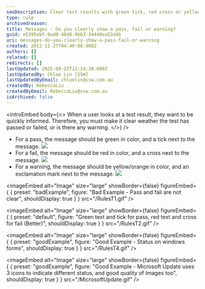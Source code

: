 ```yaml
---
seoDescription: Clear test results with green tick, red cross or yellow/orange exclamation mark for quick feedback.
type: rule
archivedreason:
title: Messages - Do you clearly show a pass, fail or warning?
guid: e5395ebf-9ad0-46d0-9bb3-34448ea53d4b
uri: messages-do-you-clearly-show-a-pass-fail-or-warning
created: 2012-11-27T04:40:08.000Z
authors: []
related: []
redirects: []
lastUpdated: 2025-09-25T12:24:38.000Z
lastUpdatedBy: Chloe Lin [SSW]
lastUpdatedByEmail: chloelin@ssw.com.au
createdBy: RebeccaLiu
createdByEmail: RebeccaLiu@ssw.com.au
isArchived: false
---
```


<introEmbed
  body={<>
When a user looks at a test result, they want to be quickly informed. Therefore, you must make it clear weather the test has passed or failed, or is there any warning.
  </>}
/>
- For a pass, the message should be green in color, and a tick next to the message. ![](/Success-lg.gif)
- For a fail, the message should be red in color, and a cross next to the message. ![](/Fail-lg.gif)
- For a warning, the message should be yellow/orange in color, and an exclamation mark next to the message. ![](/Warning-lg.gif)

<imageEmbed
  alt="Image"
  size="large"
  showBorder={false}
  figureEmbed={ {
    preset: "badExample",
    figure: "Bad Example - Pass and fail are not clear",
    shouldDisplay: true
  } }
  src="/RulesT1.gif"
/>


<imageEmbed
  alt="Image"
  size="large"
  showBorder={false}
  figureEmbed={ {
    preset: "default",
    figure: "Green text and tick for pass, red text and cross for fail (Better)",
    shouldDisplay: true
  } }
  src="/RulesT2.gif"
/>

<imageEmbed
  alt="Image"
  size="large"
  showBorder={false}
  figureEmbed={ {
    preset: "goodExample",
    figure: "Good Example - Status on windows forms",
    shouldDisplay: true
  } }
  src="/RulesT4.gif"
/>

<imageEmbed
  alt="Image"
  size="large"
  showBorder={false}
  figureEmbed={ {
    preset: "goodExample",
    figure: "Good Example - Microsoft Update uses 3 icons to indicate different status, and good quality of Images too",
    shouldDisplay: true
  } }
  src="/MicrosoftUpdate.gif"
/>
